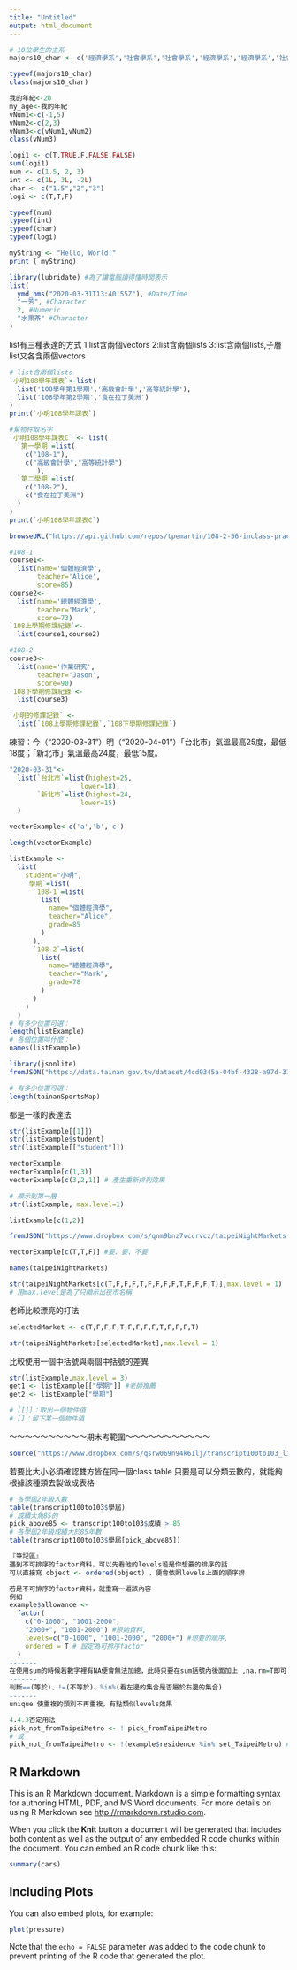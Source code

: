 ```yaml
---
title: "Untitled"
output: html_document
---
```


```r
# 10位學生的主系
majors10_char <- c('經濟學系','社會學系','社會學系','經濟學系','經濟學系','社會學系','經濟學系','經濟學系','經濟學系','社會學系')

typeof(majors10_char)
class(majors10_char)
```

```r
我的年紀<-20
my_age<-我的年紀
vNum1<-c(-1,5)
vNum2<-c(2,3)
vNum3<-c(vNum1,vNum2)
class(vNum3)
```

```r
logi1 <- c(T,TRUE,F,FALSE,FALSE)
sum(logi1)
num <- c(1.5, 2, 3)
int <- c(1L, 3L, -2L)
char <- c("1.5","2","3")
logi <- c(T,T,F)

typeof(num)
typeof(int)
typeof(char)
typeof(logi)
```

```r
myString <- "Hello, World!"
print ( myString)

```

```r
library(lubridate) #為了讓電腦讀得懂時間表示
list(
  ymd_hms("2020-03-31T13:40:55Z"), #Date/Time
  "一芳", #Character
  2, #Numeric
  "水果茶" #Character
)
```


list有三種表達的方式
1:list含兩個vectors
2:list含兩個lists
3:list含兩個lists,子層list又各含兩個vectors
```r
# list含兩個lists
`小明108學年課表`<-list(
  list('108學年第1學期','高級會計學','高等統計學'),
  list('108學年第2學期','食在拉丁美洲')
)
print(`小明108學年課表`)
```


```r
#幫物件取名字
`小明108學年課表C` <- list(
  `第一學期`=list(
    c("108-1"), 
    c("高級會計學","高等統計學")
       ),
  `第二學期`=list(
    c("108-2"),
    c("食在拉丁美洲")
  )
)
print(`小明108學年課表C`)

```

```r
browseURL("https://api.github.com/repos/tpemartin/108-2-56-inclass-practice/commits") 
```

```r
#108-1
course1<-
  list(name='個體經濟學',
       teacher='Alice',
       score=85)
course2<-
  list(name='總體經濟學',
       teacher='Mark',
       score=73)
`108上學期修課紀錄`<-
  list(course1,course2)

#108-2
course3<-
  list(name='作業研究',
       teacher='Jason',
       score=90)
`108下學期修課紀錄`<-
  list(course3)

`小明的修課記錄` <- 
  list(`108上學期修課紀錄`,`108下學期修課紀錄`)
```


練習：今（“2020-03-31”）明（“2020-04-01”）「台北市」氣溫最高25度，最低18度；「新北市」氣溫最高24度，最低15度。
```r
"2020-03-31"<-
  list(`台北市`=list(highest=25,
                  lower=18),
       `新北市`=list(highest=24,
                  lower=15)
  )
```


```r
vectorExample<-c('a','b','c')

length(vectorExample)
```
```r
listExample <- 
  list(
    student="小明",
    `學期`=list(
      `108-1`=list(
        list(
          name="個體經濟學",
          teacher="Alice",
          grade=85
        )
      ),
      `108-2`=list(
        list(
          name="總體經濟學",
          teacher="Mark",
          grade=78
        )
      )
    )
  )
# 有多少位置可選：
length(listExample)
# 各個位置叫什麼：
names(listExample)

```

```r
library(jsonlite)
fromJSON("https://data.tainan.gov.tw/dataset/4cd9345a-04bf-4328-a97d-314ff78b4763/resource/afc025fc-1ef4-447c-b785-a680391d0ca1/download/tnsport2.json", simplifyDataFrame = F) -> tainanSportsMap

# 有多少位置可選：
length(tainanSportsMap)
```


都是一樣的表達法
```r
str(listExample[[1]])
str(listExample$student)
str(listExample[["student"]])
```

```r
vectorExample
vectorExample[c(1,3)]
vectorExample[c(3,2,1)] # 產生重新排列效果
```
```r
# 顯示到第一層
str(listExample, max.level=1)

listExample[c(1,2)]
```

```r
fromJSON("https://www.dropbox.com/s/qnm9bnz7vccrvcz/taipeiNightMarkets.json?dl=1", simplifyDataFrame = F) -> taipeiNightMarkets
```

```r
vectorExample[c(T,T,F)] #要、要、不要
```
```r
names(taipeiNightMarkets)
```
```r
str(taipeiNightMarkets[c(T,F,F,F,T,F,F,F,F,T,F,F,F,T)],max.level = 1)
# 用max.level是為了只顯示出夜市名稱
```
老師比較漂亮的打法
```r
selectedMarket <- c(T,F,F,F,T,F,F,F,F,T,F,F,F,T)

str(taipeiNightMarkets[selectedMarket],max.level = 1)
```
比較使用一個中括號與兩個中括號的差異
```r
str(listExample,max.level = 3)
get1 <- listExample[["學期"]] #老師推薦
get2 <- listExample["學期"]

# [[]]：取出一個物件值
# []：留下某一個物件值
```

～～～～～～～～～～期末考範圍～～～～～～～～～～～
```r
source("https://www.dropbox.com/s/qsrw069n94k61lj/transcript100to103_list.R?dl=1")
```

若要比大小必須確認雙方皆在同一個class
table  只要是可以分類去數的，就能夠根據該種類去製做成表格

```r
# 各學屆2年級人數
table(transcript100to103$學屆)
# 成績大魚85的
pick_above85 <- transcript100to103$成績 > 85 
# 各學屆2年級成績大於85年數
table(transcript100to103$學屆[pick_above85])
```
```r
『筆記區』
遇到不可排序的factor資料，可以先看他的levels若是你想要的排序的話
可以直接寫 object <- ordered(object) ，便會依照levels上面的順序排

若是不可排序的factor資料，就重寫一遍該內容
例如
example$allowance <-
  factor(
    c("0-1000", "1001-2000",
    "2000+", "1001-2000") #原始資料,
    levels=c("0-1000", "1001-2000", "2000+") #想要的順序,
    ordered = T # 設定為可排序factor
  )
-------
在使用sum的時候若數字裡有NA便會無法加總，此時只要在sum括號內後面加上 ,na.rm=T即可！
-------
判斷==(等於)、!=(不等於)、%in%(看左邊的集合是否屬於右邊的集合)
-------
unique 使重複的類別不再重複，有點類似levels效果
```

```r
4.4.3否定用法
pick_not_fromTaipeiMetro <- ! pick_fromTaipeiMetro
# 或
pick_not_fromTaipeiMetro <- !(example$residence %in% set_TaipeiMetro) # (..) 裡面會先運算完才做外面!的處理
````

## R Markdown

This is an R Markdown document. Markdown is a simple formatting syntax for authoring HTML, PDF, and MS Word documents. For more details on using R Markdown see <http://rmarkdown.rstudio.com>.

When you click the **Knit** button a document will be generated that includes both content as well as the output of any embedded R code chunks within the document. You can embed an R code chunk like this:

```r
summary(cars)
```

## Including Plots

You can also embed plots, for example:

```r
plot(pressure)
```

Note that the `echo = FALSE` parameter was added to the code chunk to prevent printing of the R code that generated the plot.
